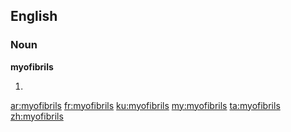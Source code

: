 ==English==

===Noun===
'''myofibrils'''

# {{plural of|[[myofibril]]}}

[[ar:myofibrils]]
[[fr:myofibrils]]
[[ku:myofibrils]]
[[my:myofibrils]]
[[ta:myofibrils]]
[[zh:myofibrils]]
